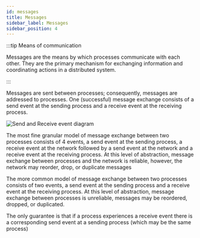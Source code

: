 ```yaml
---
id: messages
title: Messages
sidebar_label: Messages
sidebar_position: 4
---
```



:::tip Means of communication

Messages are the means by which processes communicate with each other. They are the primary mechanism for exchanging information and coordinating actions in a distributed system.

:::

Messages are sent between processes; consequently, messages are addressed to processes.
One (successful) message exchange consists of a send event at the sending process and a receive event at the receiving process.

<LabeledDiagram>
  <img src="/img/send-receive-event.svg" alt="Send and Receive event diagram" />
</LabeledDiagram>

The most fine granular model of message exchange between two processes consists of 4 events, a send event at the sending process, a receive event at the network followed by a send event at the network and a receive event at the receiving process.
At this level of abstraction, message exchange between processes and the network is reliable, however, the network may reorder, drop, or duplicate messages

The more common model of message exchange between two processes consists of two events, a send event at the sending process and a receive event at the receiving process.
At this level of abstraction, message exchange between processes is unreliable, messages may be reordered, dropped, or duplicated.

The only guarantee is that if a process experiences a receive event there is a corresponding send event at a sending process (which may be the same process)
